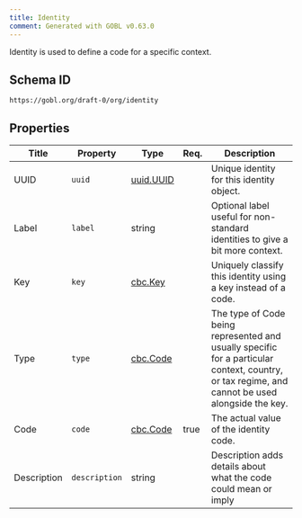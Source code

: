 ```yaml
---
title: Identity
comment: Generated with GOBL v0.63.0
---
```


Identity is used to define a code for a specific context.

## Schema ID

`https://gobl.org/draft-0/org/identity`

## Properties

| Title       | Property      | Type                            | Req. | Description                                                                                                                                     |
|-------------|---------------|---------------------------------|------|-------------------------------------------------------------------------------------------------------------------------------------------------|
| UUID        | `uuid`        | [uuid.UUID](/draft-0/uuid/uuid) |      | Unique identity for this identity object.                                                                                                       |
| Label       | `label`       | string                          |      | Optional label useful for non-standard identities to give a bit more context.                                                                   |
| Key         | `key`         | [cbc.Key](/draft-0/cbc/key)     |      | Uniquely classify this identity using a key instead of a code.                                                                                  |
| Type        | `type`        | [cbc.Code](/draft-0/cbc/code)   |      | The type of Code being represented and usually specific for a particular context, country, or tax regime, and cannot be used alongside the key. |
| Code        | `code`        | [cbc.Code](/draft-0/cbc/code)   | true | The actual value of the identity code.                                                                                                          |
| Description | `description` | string                          |      | Description adds details about what the code could mean or imply                                                                                |

